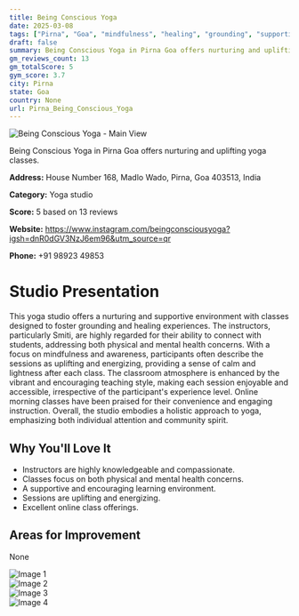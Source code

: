 ```yaml
---
title: Being Conscious Yoga
date: 2025-03-08
tags: ["Pirna", "Goa", "mindfulness", "healing", "grounding", "supportive", "nurturing", "Pirna"]  
draft: false
summary: Being Conscious Yoga in Pirna Goa offers nurturing and uplifting yoga classes.
gm_reviews_count: 13
gm_totalScore: 5
gym_score: 3.7
city: Pirna
state: Goa
country: None
url: Pirna_Being_Conscious_Yoga
---
```


<div className="aspect-[16/9] relative my-8">
  <img 
    src="https://lh5.googleusercontent.com/p/AF1QipPNf8ClSfotkjHNul2XgaDsloqT2wD5gn4rf6Jx=w1920-h1080-k-no"
    alt="Being Conscious Yoga - Main View"
    className="object-cover absolute inset-0 w-full h-full rounded-lg"
  />
</div>

Being Conscious Yoga in Pirna Goa offers nurturing and uplifting yoga classes.

**Address:** House Number 168, Madlo Wado, Pirna, Goa 403513, India

**Category:** Yoga studio

**Score:** 5 based on 13 reviews

**Website:** https://www.instagram.com/beingconsciousyoga?igsh=dnR0dGV3NzJ6em96&utm_source=qr

**Phone:** +91 98923 49853

# Studio Presentation

This yoga studio offers a nurturing and supportive environment with classes designed to foster grounding and healing experiences. The instructors, particularly Smiti, are highly regarded for their ability to connect with students, addressing both physical and mental health concerns. With a focus on mindfulness and awareness, participants often describe the sessions as uplifting and energizing, providing a sense of calm and lightness after each class. The classroom atmosphere is enhanced by the vibrant and encouraging teaching style, making each session enjoyable and accessible, irrespective of the participant's experience level. Online morning classes have been praised for their convenience and engaging instruction. Overall, the studio embodies a holistic approach to yoga, emphasizing both individual attention and community spirit.

## Why You'll Love It

- Instructors are highly knowledgeable and compassionate.
- Classes focus on both physical and mental health concerns.
- A supportive and encouraging learning environment.
- Sessions are uplifting and energizing.
- Excellent online class offerings.

## Areas for Improvement

None

<div className="grid grid-cols-1 xl:grid-cols-2 gap-4 my-8">
<div className="aspect-[4/3] relative"><img src="https://lh5.googleusercontent.com/p/AF1QipONKN2RLx9LWwQuU-8xMeVKFrTtFczLZekEDFTg=w1920-h1080-k-no" alt="Image 1" className="object-cover absolute inset-0 w-full h-full rounded-lg" /></div>
<div className="aspect-[4/3] relative"><img src="https://lh5.googleusercontent.com/p/AF1QipOhadA0sHPFi1yrjB5ZvwE3wRajUvOUtYqKTICg=w1920-h1080-k-no" alt="Image 2" className="object-cover absolute inset-0 w-full h-full rounded-lg" /></div>
<div className="aspect-[4/3] relative"><img src="https://lh5.googleusercontent.com/p/AF1QipPpcwTspkltPrs192Ve7jeXTN3iB3hxZLUs_mbe=w1920-h1080-k-no" alt="Image 3" className="object-cover absolute inset-0 w-full h-full rounded-lg" /></div>
<div className="aspect-[4/3] relative"><img src="https://lh5.googleusercontent.com/p/AF1QipP4-a_50nzU0VACaipLCH5LaOP4_1FQst1RVfxR=w1920-h1080-k-no" alt="Image 4" className="object-cover absolute inset-0 w-full h-full rounded-lg" /></div>
</div>